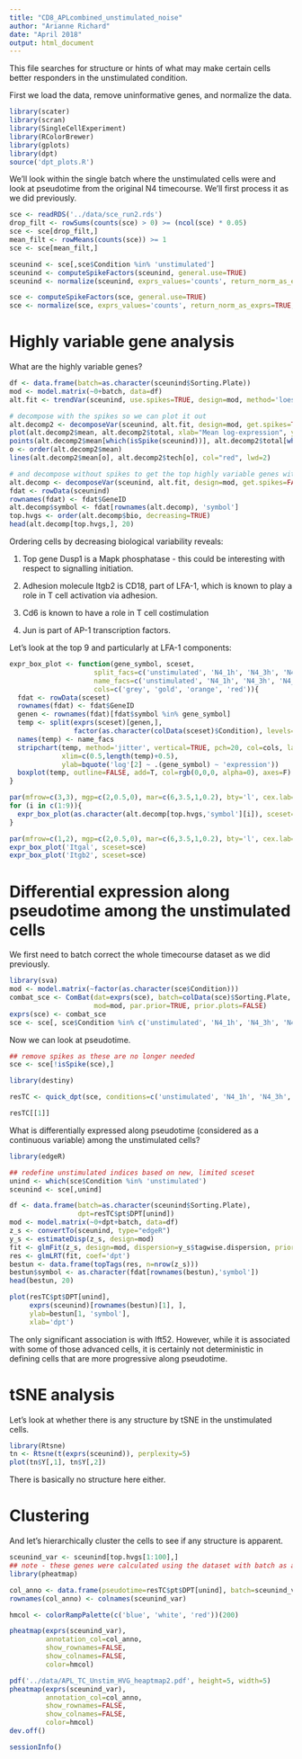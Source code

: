 ```yaml
---
title: "CD8_APLcombined_unstimulated_noise"
author: "Arianne Richard"
date: "April 2018"
output: html_document
---
```


This file searches for structure or hints of what may make certain cells better responders in the unstimulated condition.

First we load the data, remove uninformative genes, and normalize the data.

```r
library(scater)
library(scran)
library(SingleCellExperiment)
library(RColorBrewer)
library(gplots)
library(dpt)
source('dpt_plots.R')
```


We'll look within the single batch where the unstimulated cells were and look at pseudotime from the original N4 timecourse. We'll first process it as we did previously.

```r
sce <- readRDS('../data/sce_run2.rds')
drop_filt <- rowSums(counts(sce) > 0) >= (ncol(sce) * 0.05)
sce <- sce[drop_filt,]
mean_filt <- rowMeans(counts(sce)) >= 1
sce <- sce[mean_filt,]

sceunind <- sce[,sce$Condition %in% 'unstimulated']
sceunind <- computeSpikeFactors(sceunind, general.use=TRUE)
sceunind <- normalize(sceunind, exprs_values='counts', return_norm_as_exprs=TRUE, log_exprs_offset=1)

sce <- computeSpikeFactors(sce, general.use=TRUE)
sce <- normalize(sce, exprs_values='counts', return_norm_as_exprs=TRUE, log_exprs_offset=1)

```

# Highly variable gene analysis

What are the highly variable genes?

```r

df <- data.frame(batch=as.character(sceunind$Sorting.Plate))
mod <- model.matrix(~0+batch, data=df)
alt.fit <- trendVar(sceunind, use.spikes=TRUE, design=mod, method='loess', parametric='true', span=0.95) 

# decompose with the spikes so we can plot it out
alt.decomp2 <- decomposeVar(sceunind, alt.fit, design=mod, get.spikes=TRUE)
plot(alt.decomp2$mean, alt.decomp2$total, xlab="Mean log-expression", ylab="Variance")
points(alt.decomp2$mean[which(isSpike(sceunind))], alt.decomp2$total[which(isSpike(sceunind))], col='red', pch=20)
o <- order(alt.decomp2$mean)
lines(alt.decomp2$mean[o], alt.decomp2$tech[o], col="red", lwd=2)

# and decompose without spikes to get the top highly variable genes with indices to use later
alt.decomp <- decomposeVar(sceunind, alt.fit, design=mod, get.spikes=FALSE)
fdat <- rowData(sceunind)
rownames(fdat) <- fdat$GeneID
alt.decomp$symbol <- fdat[rownames(alt.decomp), 'symbol']
top.hvgs <- order(alt.decomp$bio, decreasing=TRUE)
head(alt.decomp[top.hvgs,], 20)

```

Ordering cells by decreasing biological variability reveals:

1. Top gene Dusp1 is a Mapk phosphatase - this could be interesting with respect to signalling initiation.

2. Adhesion molecule Itgb2 is CD18, part of LFA-1, which is known to play a role in T cell activation via adhesion.

3. Cd6 is known to have a role in T cell costimulation

4. Jun is part of AP-1 transcription factors.

Let's look at the top 9 and particularly at LFA-1 components:

```r

expr_box_plot <- function(gene_symbol, sceset, 
                     split_facs=c('unstimulated', 'N4_1h', 'N4_3h', 'N4_6h'), 
                     name_facs=c('unstimulated', 'N4_1h', 'N4_3h', 'N4_6h'), 
                     cols=c('grey', 'gold', 'orange', 'red')){
  fdat <- rowData(sceset)
  rownames(fdat) <- fdat$GeneID
  genen <- rownames(fdat)[fdat$symbol %in% gene_symbol]
  temp <- split(exprs(sceset)[genen,], 
                factor(as.character(colData(sceset)$Condition), levels=split_facs))
  names(temp) <- name_facs
  stripchart(temp, method='jitter', vertical=TRUE, pch=20, col=cols, las=2, 
             xlim=c(0.5,length(temp)+0.5), 
             ylab=bquote('log'[2] ~ .(gene_symbol) ~ 'expression'))
  boxplot(temp, outline=FALSE, add=T, col=rgb(0,0,0, alpha=0), axes=F)
}

par(mfrow=c(3,3), mgp=c(2,0.5,0), mar=c(6,3.5,1,0.2), bty='l', cex.lab=1.5, cex.axis=1)
for (i in c(1:9)){
  expr_box_plot(as.character(alt.decomp[top.hvgs,'symbol'][i]), sceset=sce)
}

par(mfrow=c(1,2), mgp=c(2,0.5,0), mar=c(6,3.5,1,0.2), bty='l', cex.lab=1.5, cex.axis=1)
expr_box_plot('Itgal', sceset=sce)
expr_box_plot('Itgb2', sceset=sce)

```

# Differential expression along pseudotime among the unstimulated cells

We first need to batch correct the whole timecourse dataset as we did previously.

```r

library(sva)
mod <- model.matrix(~factor(as.character(sce$Condition)))
combat_sce <- ComBat(dat=exprs(sce), batch=colData(sce)$Sorting.Plate,
                     mod=mod, par.prior=TRUE, prior.plots=FALSE)
exprs(sce) <- combat_sce
sce <- sce[, sce$Condition %in% c('unstimulated', 'N4_1h', 'N4_3h', 'N4_6h')]

```

Now we can look at pseudotime.

```r
## remove spikes as these are no longer needed
sce <- sce[!isSpike(sce),]

library(destiny)

resTC <- quick_dpt(sce, conditions=c('unstimulated', 'N4_1h', 'N4_3h', 'N4_6h'), col=c('grey', 'gold', 'orange', 'red'), base_condition='unstimulated', stim_condition='N4_6h')

resTC[[1]]

```

What is differentially expressed along pseudotime (considered as a continuous variable) among the unstimulated cells?

```r
library(edgeR)

## redefine unstimulated indices based on new, limited sceset
unind <- which(sce$Condition %in% 'unstimulated')
sceunind <- sce[,unind]

df <- data.frame(batch=as.character(sceunind$Sorting.Plate), 
                 dpt=resTC$pt$DPT[unind])
mod <- model.matrix(~0+dpt+batch, data=df)
z_s <- convertTo(sceunind, type="edgeR")
y_s <- estimateDisp(z_s, design=mod)
fit <- glmFit(z_s, design=mod, dispersion=y_s$tagwise.dispersion, prior.count=1)
res <- glmLRT(fit, coef='dpt')
bestun <- data.frame(topTags(res, n=nrow(z_s)))
bestun$symbol <- as.character(fdat[rownames(bestun),'symbol'])
head(bestun, 20)

plot(resTC$pt$DPT[unind], 
     exprs(sceunind)[rownames(bestun)[1], ], 
     ylab=bestun[1, 'symbol'],
     xlab='dpt')

```

The only significant association is with Ift52. However, while it is associated with some of those advanced cells, it is certainly not deterministic in defining cells that are more progressive along pseudotime.

# tSNE analysis

Let's look at whether there is any structure by tSNE in the unstimulated cells.

```r

library(Rtsne)
tn <- Rtsne(t(exprs(sceunind)), perplexity=5)
plot(tn$Y[,1], tn$Y[,2])

```

There is basically no structure here either.


# Clustering

And let's hierarchically cluster the cells to see if any structure is apparent.

```r
sceunind_var <- sceunind[top.hvgs[1:100],]
## note - these genes were calculated using the dataset with batch as an uninteresting variance-contributing factor but before any batch correction and with normalization factors centered on the unstimulated cells only; we are now taking the unstimulated cells from the full normalized and batch-corrected dataset and filtering for these genes
library(pheatmap)

col_anno <- data.frame(pseudotime=resTC$pt$DPT[unind], batch=sceunind_var$Sorting.Plate)
rownames(col_anno) <- colnames(sceunind_var)

hmcol <- colorRampPalette(c('blue', 'white', 'red'))(200)

pheatmap(exprs(sceunind_var), 
         annotation_col=col_anno, 
         show_rownames=FALSE, 
         show_colnames=FALSE, 
         color=hmcol)

pdf('../data/APL_TC_Unstim_HVG_heaptmap2.pdf', height=5, width=5)
pheatmap(exprs(sceunind_var), 
         annotation_col=col_anno, 
         show_rownames=FALSE, 
         show_colnames=FALSE, 
         color=hmcol)
dev.off()
```

```r
sessionInfo()
```